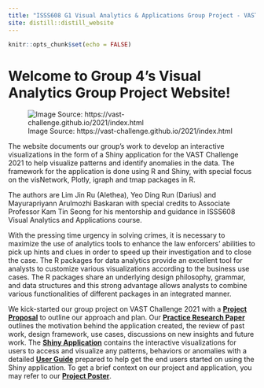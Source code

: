 ```yaml
---
title: "ISSS608 G1 Visual Analytics & Applications Group Project - VAST Challenge 2021"
site: distill::distill_website
---
```


```r
knitr::opts_chunk$set(echo = FALSE)
```

# Welcome to Group 4's Visual Analytics Group Project Website!

![Image Source: https://vast-challenge.github.io/2021/index.html](images/vastchallenge2021.jpg)

The website documents our group's work to develop an interactive visualizations in the form of a Shiny application for the VAST Challenge 2021 to help visualize patterns and identify anomalies in the data. The framework for the application is done using R and Shiny, with special focus on the visNetwork, Plotly, igraph and tmap packages in R.

The authors are Lim Jin Ru (Alethea), Yeo Ding Run (Darius) and Mayurapriyann Arulmozhi Baskaran with special credits to Associate Professor Kam Tin Seong for his mentorship and guidance in ISSS608 Visual Analytics and Applications course.

With the pressing time urgency in solving crimes, it is necessary to maximize the use of analytics tools to enhance the law enforcers’ abilities to pick up hints and clues in order to speed up their investigation and to close the case. The R packages for data analytics provide an excellent tool for analysts to customize various visualizations according to the business use cases. The R packages share an underlying design philosophy, grammar, and data structures and this strong advantage allows analysts to combine various functionalities of different packages in an integrated manner.

We kick-started our group project on VAST Challenge 2021 with a **[Project Proposal](ProjectProposal.html)** to outline our approach and plan. Our **[Practice Research Paper](PracticeResearchPaper.html)** outlines the motivation behind the application created, the review of past work, design framework, use cases, discussions on new insights and future work. The **[Shiny Application](ShinyApp.html)** contains the interactive visualizations for users to access and visualize any patterns, behaviors or anomalies with a detailed **[User Guide](UserGuide.html)** prepared to help get the end users started on using the Shiny application. To get a brief context on our project and application, you may refer to our **[Project Poster](ProjectPoster.html)**.